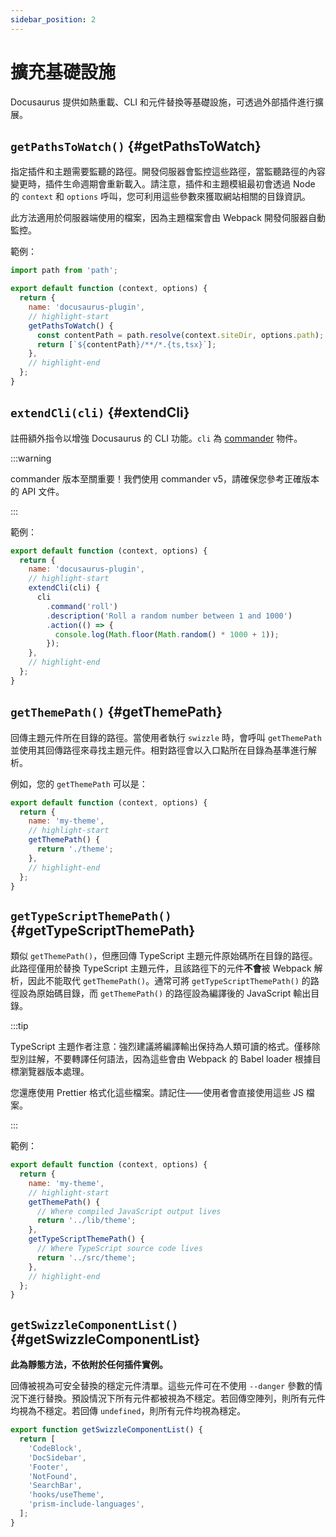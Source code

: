 ```yaml
---
sidebar_position: 2
---
```


# 擴充基礎設施

Docusaurus 提供如熱重載、CLI 和元件替換等基礎設施，可透過外部插件進行擴展。

## `getPathsToWatch()` {#getPathsToWatch}

指定插件和主題需要監聽的路徑。開發伺服器會監控這些路徑，當監聽路徑的內容變更時，插件生命週期會重新載入。請注意，插件和主題模組最初會透過 Node 的 `context` 和 `options` 呼叫，您可利用這些參數來獲取網站相關的目錄資訊。

此方法適用於伺服器端使用的檔案，因為主題檔案會由 Webpack 開發伺服器自動監控。

範例：

```js title="docusaurus-plugin/src/index.js"
import path from 'path';

export default function (context, options) {
  return {
    name: 'docusaurus-plugin',
    // highlight-start
    getPathsToWatch() {
      const contentPath = path.resolve(context.siteDir, options.path);
      return [`${contentPath}/**/*.{ts,tsx}`];
    },
    // highlight-end
  };
}
```

## `extendCli(cli)` {#extendCli}

註冊額外指令以增強 Docusaurus 的 CLI 功能。`cli` 為 [commander](https://www.npmjs.com/package/commander/v/5.1.0) 物件。

:::warning

commander 版本至關重要！我們使用 commander v5，請確保您參考正確版本的 API 文件。

:::

範例：

```js title="docusaurus-plugin/src/index.js"
export default function (context, options) {
  return {
    name: 'docusaurus-plugin',
    // highlight-start
    extendCli(cli) {
      cli
        .command('roll')
        .description('Roll a random number between 1 and 1000')
        .action(() => {
          console.log(Math.floor(Math.random() * 1000 + 1));
        });
    },
    // highlight-end
  };
}
```

## `getThemePath()` {#getThemePath}

回傳主題元件所在目錄的路徑。當使用者執行 `swizzle` 時，會呼叫 `getThemePath` 並使用其回傳路徑來尋找主題元件。相對路徑會以入口點所在目錄為基準進行解析。

例如，您的 `getThemePath` 可以是：

```js title="my-theme/src/index.js"
export default function (context, options) {
  return {
    name: 'my-theme',
    // highlight-start
    getThemePath() {
      return './theme';
    },
    // highlight-end
  };
}
```

## `getTypeScriptThemePath()` {#getTypeScriptThemePath}

類似 `getThemePath()`，但應回傳 TypeScript 主題元件原始碼所在目錄的路徑。此路徑僅用於替換 TypeScript 主題元件，且該路徑下的元件**不會**被 Webpack 解析，因此不能取代 `getThemePath()`。通常可將 `getTypeScriptThemePath()` 的路徑設為原始碼目錄，而 `getThemePath()` 的路徑設為編譯後的 JavaScript 輸出目錄。

:::tip

TypeScript 主題作者注意：強烈建議將編譯輸出保持為人類可讀的格式。僅移除型別註解，不要轉譯任何語法，因為這些會由 Webpack 的 Babel loader 根據目標瀏覽器版本處理。

您還應使用 Prettier 格式化這些檔案。請記住——使用者會直接使用這些 JS 檔案。

:::

範例：

```js title="my-theme/src/index.js"
export default function (context, options) {
  return {
    name: 'my-theme',
    // highlight-start
    getThemePath() {
      // Where compiled JavaScript output lives
      return '../lib/theme';
    },
    getTypeScriptThemePath() {
      // Where TypeScript source code lives
      return '../src/theme';
    },
    // highlight-end
  };
}
```

## `getSwizzleComponentList()` {#getSwizzleComponentList}

**此為靜態方法，不依附於任何插件實例。**

回傳被視為可安全替換的穩定元件清單。這些元件可在不使用 `--danger` 參數的情況下進行替換。預設情況下所有元件都被視為不穩定。若回傳空陣列，則所有元件均視為不穩定。若回傳 `undefined`，則所有元件均視為穩定。

```js title="my-theme/src/index.js"
export function getSwizzleComponentList() {
  return [
    'CodeBlock',
    'DocSidebar',
    'Footer',
    'NotFound',
    'SearchBar',
    'hooks/useTheme',
    'prism-include-languages',
  ];
}
```